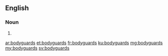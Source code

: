 ==English==

===Noun===
{{head|en}}

# {{plural of|bodyguard}}

[[ar:bodyguards]]
[[et:bodyguards]]
[[fr:bodyguards]]
[[ku:bodyguards]]
[[mg:bodyguards]]
[[my:bodyguards]]
[[sv:bodyguards]]